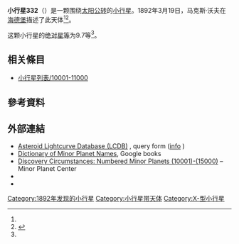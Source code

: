 {{Infobox planet
 | minorplanet     = yes
 | name            = 332 Siri
 | background      = #D6D6D6
 | image = 
 | image_size      = 
 | caption         =
 | discovery_ref   =  <ref name="MPC-object" />
 | discoverer      = [[马克斯·沃夫|马克斯·沃夫]]
 | discovery_site  = [[海德堡|海德堡]]
 | discovered      = 1892年3月19日
 | mpc_name        = 332 Siri
 | alt_names       = 332 Siri
 | pronounced      = 
 | named_after     = <ref name="MPC-object" />
 | mp_category     = [[主帶小行星|主帶小行星]] <ref name="MPC-object" /><ref name="jpldata" />
 | orbit_ref       = <ref name="a">[http://ssd.jpl.nasa.gov/sbdb.cgi?sstr=332 332] {{Wayback|url=http://ssd.jpl.nasa.gov/sbdb.cgi?sstr=332 |date=20210814184249 }}，小行星數據庫瀏覽器（JPL Small-Body Database Browser）－[[美国国家航空航天局|美国国家航空航天局]]喷气推进实验室</ref>
 | epoch           = 2018-03-23.0（[[儒略日|JD]] 2458200.5）
 | uncertainty     = 0
 | observation_arc = 
 | aphelion = {{convert|3.017|AU|km|3|abbr=on|lk=out}}
 | perihelion      = {{convert|2.5297128|AU|km|3|abbr=on}}
 | semimajor       = 2.7732516
 | eccentricity    = 0.0878171
 | period          = 4.62[[儒略年|yr]]
 | mean_anomaly    = 313.31092[[度|°]]
 | mean_motion     = {{Deg2DMS|0.21341250|sup=ms}} / day
 | inclination     = 2.84539
 | asc_node        = 31.56795°
 | arg_peri        = 297.25930
 | mean_diameter   = 
 | rotation        = 
 | albedo          =
 | spectral_type   =
 | abs_magnitude   = 9.7<ref name="jpldata" />
}}
'''小行星332'''（{{lang-en|332 Siri}}）是一颗围绕[[太阳|太阳]][[公转|公转]]的[[小行星|小行星]]。1892年3月19日，马克斯·沃夫在[[海德堡|海德堡]]描述了此天体<ref name="a" /><ref>{{cite news|title=小行星列表|url=http://cfa-www.harvard.edu/iau/lists/NumberedMPs.txt|accessdate=2018-10-19|newspaper=哈佛大学|archive-date=2008-05-17|archive-url=https://web.archive.org/web/20080517010638/http://cfa-www.harvard.edu/iau/lists/NumberedMPs.txt|dead-url=no}}</ref>。

这颗小行星的[[绝对星等|绝对星等]]为9.7等<ref name="a" />。

== 相关條目 ==
*[[小行星列表/10001-11000|小行星列表/10001-11000]]

== 參考資料 ==
{{reflist|refs=

<ref name="jpldata">{{cite web
  |type       = 2018-01-26 last obs.
  |title      = JPL Small-Body Database Browser:332 Siri-332 Siri
  |url        = https://ssd.jpl.nasa.gov/sbdb.cgi?sstr=332
  |publisher  = [[Jet_Propulsion_Laboratory|Jet Propulsion Laboratory]]
  |accessdate = 28 March 2018}}</ref>

<ref name="MPC-object">{{cite web
  |title      = 332 Siri
  |work      = Minor Planet Center
  |url      = https://www.minorplanetcenter.net/db_search/show_object?object_id=332
  |accessdate      = 28 March 2018
  |archive-date      = 2016-03-04
  |archive-url      = https://web.archive.org/web/20160304102725/http://www.minorplanetcenter.net/db_search/show_object?object_id=332
  |dead-url      = no
  }}</ref>

}}

==  外部連結 ==
* [http://www.minorplanet.info/PHP/lcdbsummaryquery.php Asteroid Lightcurve Database (LCDB)] {{Wayback|url=http://www.minorplanet.info/PHP/lcdbsummaryquery.php |date=20171210173955 }}, query form ([http://www.minorplanet.info/lightcurvedatabase.html info] {{Wayback|url=http://www.minorplanet.info/lightcurvedatabase.html |date=20171216050541 }})
* [https://books.google.com/books?id=aeAg1X7afOoC&pg Dictionary of Minor Planet Names], Google books
* [http://www.minorplanetcenter.net/iau/lists/NumberedMPs010001.html Discovery Circumstances: Numbered Minor Planets (10001)-(15000)] {{Wayback|url=http://www.minorplanetcenter.net/iau/lists/NumberedMPs010001.html |date=20180612162317 }} – Minor Planet Center
* {{AstDys|332}}
* {{JPL small body}}

{{Minor Planet Number|[[小行星331|小行星331]]|[[小行星333|小行星333]]}}
{{小天体}}

{{DEFAULTSORT:Siri}}
[[Category:1892年发现的小行星|Category:1892年发现的小行星]]
[[Category:小行星带天体|Category:小行星带天体]]
[[Category:X-型小行星|Category:X-型小行星]]


{{Beltasteroid-stub}}